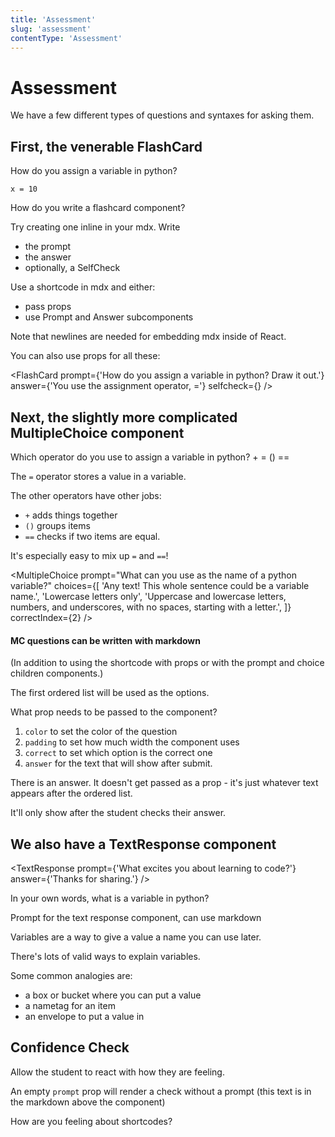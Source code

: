 ```yaml
---
title: 'Assessment'
slug: 'assessment'
contentType: 'Assessment'
---
```


# Assessment

We have a few different types of questions and syntaxes for asking them.

## First, the venerable FlashCard

<FlashCard>
  <Prompt>

How do you assign a variable in python?

  </Prompt>
  <Answer>

```
x = 10
```

  </Answer>
</FlashCard>

<FlashCard>
<Prompt>

How do you write a flashcard component?

Try creating one inline in your mdx. Write

- the prompt
- the answer
- optionally, a SelfCheck

</Prompt>
<Answer>

Use a shortcode in mdx and either:

- pass props
- use Prompt and Answer subcomponents

Note that newlines are needed for embedding mdx inside of React.

</Answer>
<SelfCheck />
</FlashCard>

You can also use props for all these:

<FlashCard
  prompt={'How do you assign a variable in python? Draw it out.'}
  answer={'You use the assignment operator, ='}
  selfcheck={<SelfCheck />}
/>

## Next, the slightly more complicated MultipleChoice component

<MultipleChoice>
  <Prompt>
  Which operator do you use to assign a variable in python?
  </Prompt>
  <Choice>
    +
  </Choice>
  <Choice correct>
    =
  </Choice>
  <Choice>
    ()
  </Choice>
  <Choice>
    ==
  </Choice>
  <Answer>

The `=` operator stores a value in a variable.

The other operators have other jobs:

- `+` adds things together
- `()` groups items
- `==` checks if two items are equal.

It's especially easy to mix up `=` and `==`!

  </Answer>
</MultipleChoice>

<MultipleChoice
  prompt="What can you use as the name of a python variable?"
  choices={[
    'Any text! This whole sentence could be a variable name.',
    'Lowercase letters only',
    'Uppercase and lowercase letters, numbers, and underscores, with no spaces, starting with a letter.',
  ]}
  correctIndex={2}
/>

<MultipleChoice correct={3}>

#### MC questions can be written with markdown

(In addition to using the shortcode with props or with the prompt and choice children components.)

The first ordered list will be used as the options.

What prop needs to be passed to the component?

1. `color` to set the color of the question
2. `padding` to set how much width the component uses
3. `correct` to set which option is the correct one
4. `answer` for the text that will show after submit.

There is an answer. It doesn't get passed as a prop - it's just whatever text appears after the
ordered list.

It'll only show after the student checks their answer.

</MultipleChoice>

## We also have a TextResponse component

<TextResponse prompt={'What excites you about learning to code?'} answer={'Thanks for sharing.'} />

<TextResponse>
  <Prompt>

In your own words, what is a variable in python?

Prompt for the text response component, can use markdown

  </Prompt>

  <Answer>

Variables are a way to give a value a name you can use later.

There's lots of valid ways to explain variables.

Some common analogies are:

- a box or bucket where you can put a value
- a nametag for an item
- an envelope to put a value in

</Answer>
<SelfCheck />
</TextResponse>

## Confidence Check

Allow the student to react with how they are feeling.

<ConfidenceCheck />

<ConfidenceCheck prompt="How are you feeling about python syntax?" />

An empty `prompt` prop will render a check without a prompt (this text is in the markdown above the
component)

<ConfidenceCheck prompt="" />

<ConfidenceCheck>How are you feeling about shortcodes?</ConfidenceCheck>
